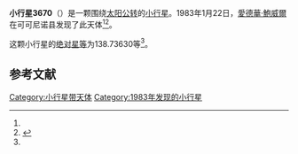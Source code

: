{{Infobox planet
| bgcolour = #FFFFC0
| name = 3670 Northcott
| symbol = 
| image = 
| caption = 
| discovery = yes
| discovery_ref = 
| discoverer = [[愛德華·鮑威爾|愛德華·鮑威爾]]
| discovery_site = [[可可尼诺县|可可尼诺县]] 
| discovered = 1983年1月22日
| designations = yes
| mp_name = 
| named_after = 
| alt_names = 1983 BN/ 1970 JE
| mp_category = [[主带小行星|主带小行星]]
| orbit_ref = <ref name="a">[http://ssd.jpl.nasa.gov/sbdb.cgi?sstr=3670 3670 Northcott] {{Wayback|url=http://ssd.jpl.nasa.gov/sbdb.cgi?sstr=3670 |date=20200917222225 }}，小行星數據庫瀏覽器（JPL Small-Body Database Browser）－[[美国国家航空航天局|美国国家航空航天局]]喷气推进实验室</ref>
| epoch = 2456400.5 (2013年4月18日更新)
| aphelion = {{convert|2.7891185|AU|km|3|abbr=on|lk=out}}
| perihelion = {{convert|2.6927187|AU|km|3|abbr=on}}
| semimajor = {{convert|2.7409186|AU|km|3|abbr=on}}
| eccentricity = 0.0175853
| period = 1657.458411 [[日|日]]<br />4.54[[儒略年|儒略年]]
| avg_speed = 
| inclination = 6.45071
| asc_node = 107.04368
| mean_anomaly = 
| arg_peri = 138.73630
| satellites = 
| physical_characteristics = yes
| dimensions = 
| mass = 
| density = 
| surface_grav = 
| escape_velocity = 
| sidereal_day = 
| axial_tilt = 
| pole_ecliptic_lat = 
| pole_ecliptic_lon = 
| albedo = 
| temperatures= 
| temp_name1 = 
| mean_temp_1 = 
| max_temp_1 = 
| temp_name2 = 
| max_temp_2 = 
| spectral_type = 
| abs_magnitude = 138.73630
}}

'''小行星3670'''（{{lang-en|3670 Northcott}}）是一颗围绕[[太阳|太阳]][[公转|公转]]的[[小行星|小行星]]。1983年1月22日，[[愛德華·鮑威爾|愛德華·鮑威爾]]在可可尼诺县发现了此天体<ref name="a" /><ref>{{cite news|title=小行星列表|url=http://cfa-www.harvard.edu/iau/lists/NumberedMPs.txt|accessdate=2013-07-08|newspaper=哈佛大学|archive-date=2008-05-17|archive-url=https://web.archive.org/web/20080517010638/http://cfa-www.harvard.edu/iau/lists/NumberedMPs.txt|dead-url=no}}</ref>。

这颗小行星的[[绝对星等|绝对星等]]为138.73630等<ref name="a" />。

==参考文献==
{{reflist}}
{{Minor Planet Number|[[小行星3669|小行星3669]]|[[小行星3671|小行星3671]]}}

{{小天体}}

[[Category:小行星带天体|Category:小行星带天体]]
[[Category:1983年发现的小行星|Category:1983年发现的小行星]]

{{asteroid-stub}}